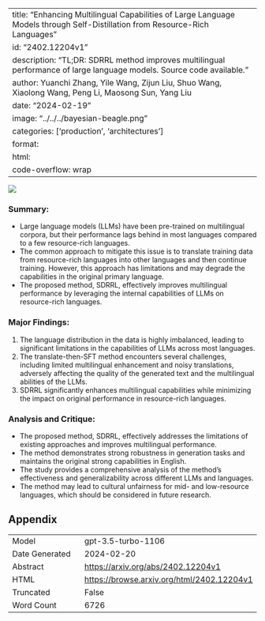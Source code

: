 
---
title: "Enhancing Multilingual Capabilities of Large Language Models through Self-Distillation from Resource-Rich Languages"
id: "2402.12204v1"
description: "TL;DR: SDRRL method improves multilingual performance of large language models. Source code available."
author: Yuanchi Zhang, Yile Wang, Zijun Liu, Shuo Wang, Xiaolong Wang, Peng Li, Maosong Sun, Yang Liu
date: "2024-02-19"
image: "../../../bayesian-beagle.png"
categories: ['production', 'architectures']
format:
  html:
    code-overflow: wrap
---

![](../../../bayesian-beagle.png)

### Summary:
- Large language models (LLMs) have been pre-trained on multilingual corpora, but their performance lags behind in most languages compared to a few resource-rich languages.
- The common approach to mitigate this issue is to translate training data from resource-rich languages into other languages and then continue training. However, this approach has limitations and may degrade the capabilities in the original primary language.
- The proposed method, SDRRL, effectively improves multilingual performance by leveraging the internal capabilities of LLMs on resource-rich languages.

### Major Findings:
1. The language distribution in the data is highly imbalanced, leading to significant limitations in the capabilities of LLMs across most languages.
2. The translate-then-SFT method encounters several challenges, including limited multilingual enhancement and noisy translations, adversely affecting the quality of the generated text and the multilingual abilities of the LLMs.
3. SDRRL significantly enhances multilingual capabilities while minimizing the impact on original performance in resource-rich languages.

### Analysis and Critique:
- The proposed method, SDRRL, effectively addresses the limitations of existing approaches and improves multilingual performance.
- The method demonstrates strong robustness in generation tasks and maintains the original strong capabilities in English.
- The study provides a comprehensive analysis of the method's effectiveness and generalizability across different LLMs and languages.
- The method may lead to cultural unfairness for mid- and low-resource languages, which should be considered in future research.

## Appendix

|          |          |
|----------|----------|
| Model     | gpt-3.5-turbo-1106       |
| Date Generated     | 2024-02-20       |
| Abstract | [https://arxiv.org/abs/2402.12204v1](https://arxiv.org/abs/2402.12204v1)        |
| HTML     | [https://browse.arxiv.org/html/2402.12204v1](https://browse.arxiv.org/html/2402.12204v1)       |
| Truncated       | False       |
| Word Count       | 6726       |